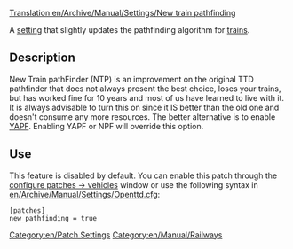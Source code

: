 [[Translation:en/Archive/Manual/Settings/New train pathfinding]]
[[Category:en/Patch Settings]]
[[Category:en/Manual/Railways]]

A [[en/Archive/Manual/Settings/Advanced Settings|setting]] that slightly updates the pathfinding algorithm for [[en/Manual/Trains|trains]].


== Description ==
New Train pathFinder (NTP) is an improvement on the original TTD pathfinder that does not always present the best choice, loses your trains, but has worked fine for 10 years and most of us have learned to live with it. It is always advisable to turn this on since it IS better than the old one and doesn't consume any more resources. The better alternative is to enable [[en/Archive/Manual/Yet Another Pathfinder|YAPF]].  Enabling YAPF or NPF will override this option.

== Use ==
This feature is disabled by default. You can enable this patch through the [[en/Archive/Manual/Settings/Configuring patches/Vehicles|configure patches -> vehicles]] window or use the following syntax in [[en/Archive/Manual/Settings/Openttd.cfg]]:
<pre>
[patches]
new_pathfinding = true
</pre>
